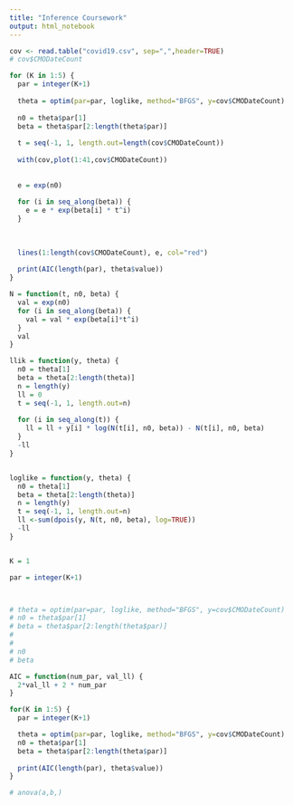 ```yaml
---
title: "Inference Coursework"
output: html_notebook
---
```




```r
cov <- read.table("covid19.csv", sep=",",header=TRUE)
# cov$CMODateCount

for (K in 1:5) {
  par = integer(K+1)
  
  theta = optim(par=par, loglike, method="BFGS", y=cov$CMODateCount)
  
  n0 = theta$par[1]
  beta = theta$par[2:length(theta$par)]
  
  t = seq(-1, 1, length.out=length(cov$CMODateCount))
  
  with(cov,plot(1:41,cov$CMODateCount))
  
  
  e = exp(n0)
  
  for (i in seq_along(beta)) {
    e = e * exp(beta[i] * t^i)
  }
  
  
  
  lines(1:length(cov$CMODateCount), e, col="red")
  
  print(AIC(length(par), theta$value)) 
}

```




```r
N = function(t, n0, beta) {
  val = exp(n0)
  for (i in seq_along(beta)) {
    val = val * exp(beta[i]*t^i)
  }
  val
}

llik = function(y, theta) {
  n0 = theta[1]
  beta = theta[2:length(theta)]
  n = length(y)
  ll = 0
  t = seq(-1, 1, length.out=n)
  
  for (i in seq_along(t)) {
    ll = ll + y[i] * log(N(t[i], n0, beta)) - N(t[i], n0, beta)
  }
  -ll
}


loglike = function(y, theta) {
  n0 = theta[1]
  beta = theta[2:length(theta)]
  n = length(y)
  t = seq(-1, 1, length.out=n)
  ll <-sum(dpois(y, N(t, n0, beta), log=TRUE))
  -ll
}


K = 1

par = integer(K+1)



# theta = optim(par=par, loglike, method="BFGS", y=cov$CMODateCount)
# n0 = theta$par[1]
# beta = theta$par[2:length(theta$par)]
# 
# 
# n0
# beta
```
```r
AIC = function(num_par, val_ll) {
  2*val_ll + 2 * num_par
}

for(K in 1:5) {
  par = integer(K+1)

  theta = optim(par=par, loglike, method="BFGS", y=cov$CMODateCount)
  n0 = theta$par[1]
  beta = theta$par[2:length(theta$par)]
  
  print(AIC(length(par), theta$value))
}
```
```r
# anova(a,b,)
```
















